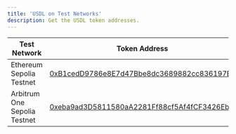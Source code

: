 ```yaml
---
title: 'USDL on Test Networks'
description: Get the USDL token addresses.
---
```




<TestnetCaution />

| Test Network | Token Address |
| --- | --- |
| Ethereum Sepolia Testnet | [0xB1cedD9786e8E7d47Bbe8dc3689882cc836197Ec](https://sepolia.etherscan.io/token/0xB1cedD9786e8E7d47Bbe8dc3689882cc836197Ec) |
| Arbitrum One Sepolia Testnet | [0xeba9ad3D5811580aA2281Ff88cf5Af4fCF3426Eb](https://sepolia.arbiscan.io/token/0xeba9ad3D5811580aA2281Ff88cf5Af4fCF3426Eb) |
